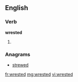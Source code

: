 ==English==

===Verb===
'''wrested'''

# {{past of|wrest}}

===Anagrams===
* [[strewed#English|strewed]]

[[fr:wrested]]
[[mg:wrested]]
[[vi:wrested]]